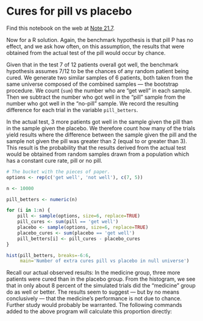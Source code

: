 # Cures for pill vs placebo


Find this notebook on the web at
<a class="quarto-xref" href="https://resampling-stats.github.io/edition-3-r/testing_counts_1.html#nte-pill_placebo">Note <span>21.7</span></a>.

Now for a R solution. Again, the benchmark hypothesis is that pill P has
no effect, and we ask how often, on this assumption, the results that
were obtained from the actual test of the pill would occur by chance.

Given that in the test 7 of 12 patients overall got well, the benchmark
hypothesis assumes 7/12 to be the chances of any random patient being
cured. We generate two similar samples of 6 patients, both taken from
the same universe composed of the combined samples — the bootstrap
procedure. We count (`sum`) the number who are “get well” in each
sample. Then we subtract the number who got well in the “pill” sample
from the number who got well in the “no-pill” sample. We record the
resulting difference for each trial in the variable `pill_betters`.

In the actual test, 3 more patients got well in the sample given the
pill than in the sample given the placebo. We therefore count how many
of the trials yield results where the difference between the sample
given the pill and the sample not given the pill was greater than 2
(equal to or greater than 3). This result is the probability that the
results derived from the actual test would be obtained from random
samples drawn from a population which has a constant cure rate, pill or
no pill.

```r
# The bucket with the pieces of paper.
options <- rep(c('get well', 'not well'), c(7, 5))

n <- 10000

pill_betters <- numeric(n)

for (i in 1:n) {
    pill <- sample(options, size=6, replace=TRUE)
    pill_cures <- sum(pill == 'get well')
    placebo <- sample(options, size=6, replace=TRUE)
    placebo_cures <- sum(placebo == 'get well')
    pill_betters[i] <- pill_cures - placebo_cures
}

hist(pill_betters, breaks=-6:6,
     main='Number of extra cures pill vs placebo in null universe')
```

Recall our actual observed results: In the medicine group, three more
patients were cured than in the placebo group. From the histogram, we
see that in only about 8 percent of the simulated trials did the
“medicine” group do as well or better. The results seem to suggest — but
by no means conclusively — that the medicine’s performance is not due to
chance. Further study would probably be warranted. The following
commands added to the above program will calculate this proportion
directly:

